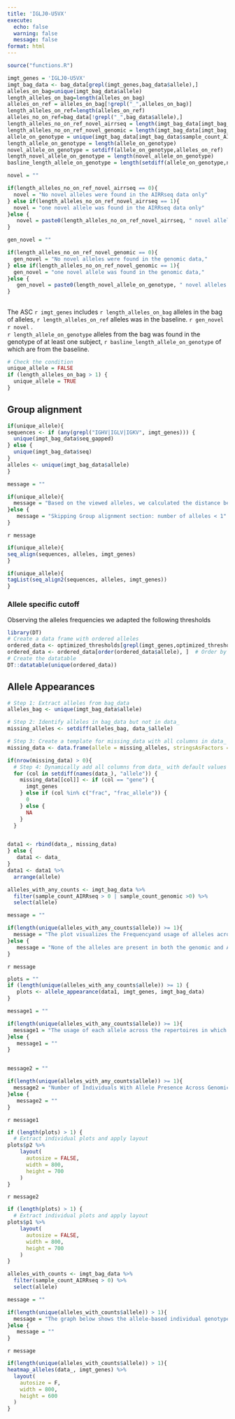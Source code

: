 ```yaml
---
title: 'IGLJ0-U5VX'
execute:
  echo: false
  warning: false
  message: false
format: html
---
```


```r
source("functions.R")
```

```r
imgt_genes = 'IGLJ0-U5VX'
imgt_bag_data <- bag_data[grepl(imgt_genes,bag_data$allele),]
alleles_on_bag=unique(imgt_bag_data$allele)
length_alleles_on_bag=length(alleles_on_bag)
alleles_on_ref = alleles_on_bag[!grepl("_",alleles_on_bag)]
length_alleles_on_ref=length(alleles_on_ref)
alleles_no_on_ref=bag_data[!grepl("_",bag_data$allele),]
length_alleles_no_on_ref_novel_airrseq = length(imgt_bag_data[imgt_bag_data$sample_count_genomic == 0 & grepl("_",imgt_bag_data$allele) ,"allele"])
length_alleles_no_on_ref_novel_genomic = length(imgt_bag_data[imgt_bag_data$sample_count_genomic > 0 & grepl("_",imgt_bag_data$allele) ,"allele"])
allele_on_genotype = unique(imgt_bag_data[imgt_bag_data$sample_count_AIRRseq > 0, "allele"])
length_allele_on_genotype = length(allele_on_genotype)
novel_allele_on_genotype = setdiff(allele_on_genotype,alleles_on_ref)
length_novel_allele_on_genotype = length(novel_allele_on_genotype)
basline_length_allele_on_genotype = length(setdiff(allele_on_genotype,novel_allele_on_genotype) )

```

```r
novel = ""

if(length_alleles_no_on_ref_novel_airrseq == 0){
  novel = "No novel alleles were found in the AIRRseq data only"
} else if(length_alleles_no_on_ref_novel_airrseq == 1){
  novel = "one novel allele was found in the AIRRseq data only"
}else {
   novel = paste0(length_alleles_no_on_ref_novel_airrseq, " novel alleles were found in the AIRRseq data only")
}
```

```r
gen_novel = ""

if(length_alleles_no_on_ref_novel_genomic == 0){
  gen_novel = "No novel alleles were found in the genomic data,"
} else if(length_alleles_no_on_ref_novel_genomic == 1){
  gen_novel = "one novel allele was found in the genomic data,"
}else {
   gen_novel = paste0(length_novel_allele_on_genotype, " novel alleles were found in the genomic data,")
}
```

## 

The ASC `r imgt_genes` includes `r length_alleles_on_bag` alleles in the bag of alleles, `r length_alleles_on_ref` alleles was in the baseline. `r gen_novel` `r novel` .<br> `r length_allele_on_genotype` alleles from the bag was found in the genotype of at least one subject, `r basline_length_allele_on_genotype` of which are from the baseline.

```r
# Check the condition
unique_allele = FALSE
if (length_alleles_on_bag > 1) {
  unique_allele = TRUE
}
```

## Group alignment

```r
if(unique_allele){
sequences <- if (any(grepl("IGHV|IGLV|IGKV", imgt_genes))) {
  unique(imgt_bag_data$seq_gapped)
} else {
  unique(imgt_bag_data$seq)
}
alleles <- unique(imgt_bag_data$allele)
}
```

```r
message = ""

if(unique_allele){
  message = "Based on the viewed alleles, we calculated the distance between the germline sequences."
}else {
   message = "Skipping Group alignment section: number of alleles < 1"
}
```

`r message`

```r
if(unique_allele){
seq_align(sequences, alleles, imgt_genes)
}

```

```r
if(unique_allele){
tagList(seq_align2(sequences, alleles, imgt_genes))
}
```

### Allele specific cutoff

Observing the alleles frequencies we adapted the following thresholds

```r
library(DT)
# Create a data frame with ordered alleles
ordered_data <- optimized_thresholds[grepl(imgt_genes,optimized_thresholds$allele) , c("allele", "threshold")]
ordered_data <- ordered_data[order(ordered_data$allele), ]  # Order by allele
# Create the datatable
DT::datatable(unique(ordered_data))
```

## Allele Appearances

```r
# Step 1: Extract alleles from bag_data
alleles_bag <- unique(imgt_bag_data$allele)

# Step 2: Identify alleles in bag_data but not in data_
missing_alleles <- setdiff(alleles_bag, data_$allele)

# Step 3: Create a template for missing_data with all columns in data_
missing_data <- data.frame(allele = missing_alleles, stringsAsFactors = FALSE)

if(nrow(missing_data) > 0){
  # Step 4: Dynamically add all columns from data_ with default values
  for (col in setdiff(names(data_), "allele")) {
    missing_data[[col]] <- if (col == "gene") {
      imgt_genes
    } else if (col %in% c("frac", "frac_allele")) {
      0
    } else {
      NA
    }
  }


data1 <- rbind(data_, missing_data)
} else {
   data1 <- data_
}
data1 <- data1 %>%
  arrange(allele)
```

```r

alleles_with_any_counts <- imgt_bag_data %>%
  filter(sample_count_AIRRseq > 0 | sample_count_genomic >0) %>%
  select(allele)

message = ""

if(length(unique(alleles_with_any_counts$allele)) >= 1){
  message = "The plot visualizes the Frequencyand usage of alleles across a population as observed in both AIRR-seq and genomic data, focusing on alleles that meet strict criteria for inclusion in the genotype. Only sequences without mutations in the V region, with a single V allele assignment, and alignment starting at position one of the V germline were considered. For IGHD alleles, additional filtering ensured that sequences had no mutations in the D region and only one assigned D allele. Alleles were retained only if they had a z-score above 0, and for IGHD alleles, the median ratio of observed sequence length to allele length had to exceed 0.5. These stringent criteria ensured that the analysis included only reliable alleles."
}else {
   message = "None of the alleles are present in both the genomic and AIRR-seq datasets."
}
```

`r message`

```r
plots = ""
if (length(unique(alleles_with_any_counts$allele)) >= 1) {
   plots <- allele_appearance(data1, imgt_genes, imgt_bag_data)
}

message1 = ""

if(length(unique(alleles_with_any_counts$allele)) >= 1){
  message1 = "The usage of each allele across the repertoires in which it appears."
}else {
   message1 = ""
}


message2 = ""

if(length(unique(alleles_with_any_counts$allele)) >= 1){
  message2 = "Number of Individuals With Allele Presence Across Genomic and Repertoire Datasets."
}else {
   message2 = ""
}
```

`r message1`

```r
if (length(plots) > 1) {
  # Extract individual plots and apply layout
plots$p2 %>%
    layout(
      autosize = FALSE,
      width = 800,
      height = 700
    )
}
```

`r message2`

```r
if (length(plots) > 1) {
  # Extract individual plots and apply layout
plots$p1 %>%
    layout(
      autosize = FALSE,
      width = 800,
      height = 700
    )
}
```

```r
alleles_with_counts <- imgt_bag_data %>%
  filter(sample_count_AIRRseq > 0) %>%
  select(allele)
```

```r
message = ""

if(length(unique(alleles_with_counts$allele)) > 1){
  message = "The graph below shows the allele-based individual genotype inference for this allele group."
}else {
   message = ""
}
```

`r message`

```r

if(length(unique(alleles_with_counts$allele)) > 1){
heatmap_alleles(data_, imgt_genes) %>%
  layout(
    autosize = F,
    width = 800,
    height = 600
  )
}
```